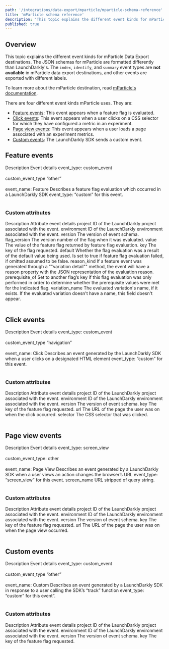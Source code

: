 ```yaml
---
path: '/integrations/data-export/mparticle/mparticle-schema-reference'
title: 'mParticle schema reference'
description: 'This topic explains the different event kinds for mParticle Data Export destinations.'
published: true
---
```


## Overview

This topic explains the different event kinds for mParticle Data Export destinations. The JSON schemas for mParticle are formatted differently than LaunchDarkly's. The `index`, `identify`, and `summary` event types are **not available** in mParticle data export destinations, and other events are exported with different labels.

To learn more about the mParticle destination, read [mParticle's documentation](https://docs.mparticle.com/integrations/launchdarkly).

There are four different event kinds mParticle uses. They are:

* [Feature events](#feature-events): This event appears when a feature flag is evaluated.
* [Click events](#click-events): This event appears when a user clicks on a CSS selector for which they have configured a metric in an experiment.
* [Page view events](#page-view-events): This event appears when a user loads a page associated with an experiment metrics.
* [Custom events](#custom-events): The LaunchDarkly SDK sends a custom event.

## Feature events

<Table>
  <TableHeader>
    <TableHeadCell>Description</TableHeadCell>
    <TableHeadCell>Event details</TableHeadCell>
  </TableHeader>
  <TableBody>
    <TableRow>
      <TableCell>event_type: custom_event <br/><br/>
custom_event_type “other”<br/><br/>
event_name: Feature</TableCell>
      <TableCell>Describes a feature flag evaluation which occurred in a LaunchDarkly SDK event_type: “custom” for this event.</TableCell>
    </TableRow>
   </TableBody>
</Table>

### Custom attributes

<Table>
  <TableHeader>
    <TableHeadCell>Description</TableHeadCell>
    <TableHeadCell>Attribute event details</TableHeadCell>
  </TableHeader>
  <TableBody>
    <TableRow>
      <TableCell>project</TableCell>
      <TableCell>ID of the LaunchDarkly project associated with the event.</TableCell>
    </TableRow>
    <TableRow>
      <TableCell>environment</TableCell>
      <TableCell>ID of the LaunchDarkly environment associated with the event.</TableCell>
    </TableRow>
    <TableRow>
      <TableCell>version</TableCell>
      <TableCell>The version of event schema.</TableCell>
    </TableRow>
    <TableRow>
      <TableCell>flag_version</TableCell>
      <TableCell>The version number of the flag when it was evaluated.</TableCell>
    </TableRow>
    <TableRow>
      <TableCell>value</TableCell>
      <TableCell>The value of the feature flag returned by feature flag evaluation.</TableCell>
    </TableRow>
    <TableRow>
      <TableCell>key</TableCell>
      <TableCell>The key of the flag requested.</TableCell>
    </TableRow>
    <TableRow>
      <TableCell>default</TableCell>
      <TableCell>Whether the flag evaluation was a result of the default value being used. Is set to true if feature flag evaluation failed, if omitted assumed to be false.</TableCell>
    </TableRow>
    <TableRow>
      <TableCell>reason_kind</TableCell>
      <TableCell>If a feature event was generated through a ""variation detail"" method, the event will have a reason property with the JSON representation of the evaluation reason.</TableCell>
    </TableRow>
    <TableRow>
      <TableCell>prerequisite_of</TableCell>
      <TableCell>Set to another flag’s key if this flag evaluation was only performed in order to determine whether the prerequisite values were met for the indicated flag.</TableCell>
    </TableRow>
        <TableRow>
      <TableCell>variation_name</TableCell>
      <TableCell>The evaluated variation's name, if it exists. If the evaluated variation doesn't have a name, this field doesn't appear.</TableCell>
    </TableRow>
   </TableBody>
</Table>

## Click events

<Table>
  <TableHeader>
    <TableHeadCell>Description</TableHeadCell>
    <TableHeadCell>Event details</TableHeadCell>
  </TableHeader>
  <TableBody>
    <TableRow>
      <TableCell>event_type: custom_event<br/><br/>
custom_event_type “navigation”<br/><br/>
event_name: Click</TableCell>
      <TableCell>Describes an event generated by the LaunchDarkly SDK when a user clicks on a designated HTML element event_type: “custom” for this event.</TableCell>
    </TableRow>
   </TableBody>
</Table>

### Custom attributes

<Table>
  <TableHeader>
    <TableHeadCell>Description</TableHeadCell>
    <TableHeadCell>Attribute event details</TableHeadCell>
  </TableHeader>
  <TableBody>
    <TableRow>
      <TableCell>project</TableCell>
      <TableCell>ID of the LaunchDarkly project associated with the event.</TableCell>
    </TableRow>
    <TableRow>
      <TableCell>environment</TableCell>
      <TableCell>ID of the LaunchDarkly environment associated with the event.</TableCell>
    </TableRow>
    <TableRow>
      <TableCell>version</TableCell>
      <TableCell>The version of event schema.</TableCell>
    </TableRow>
    <TableRow>
      <TableCell>key</TableCell>
      <TableCell>The key of the feature flag requested.</TableCell>
    </TableRow>
    <TableRow>
      <TableCell>url</TableCell>
      <TableCell>The URL of the page the user was on when the click occurred.</TableCell>
    </TableRow>
    <TableRow>
      <TableCell>selector</TableCell>
      <TableCell>The CSS selector that was clicked.</TableCell>
    </TableRow>
   </TableBody>
</Table>

## Page view events

<Table>
  <TableHeader>
    <TableHeadCell>Description</TableHeadCell>
    <TableHeadCell>Event details</TableHeadCell>
  </TableHeader>
  <TableBody>
    <TableRow>
      <TableCell>event_type: screen_view<br/><br/>
custom_event_type: other<br/><br/>
event_name: Page View</TableCell>
      <TableCell>Describes an event generated by a LaunchDarkly SDK when a user views an action changes the browser’s URL event_type: “screen_view” for this event.</TableCell>
    </TableRow>
    <TableRow>
      <TableCell>screen_name</TableCell>
      <TableCell>URL stripped of query string.</TableCell>
    </TableRow>
   </TableBody>
</Table>

### Custom attributes

<Table>
  <TableHeader>
    <TableHeadCell>Description</TableHeadCell>
    <TableHeadCell>Attribute event details</TableHeadCell>
  </TableHeader>
  <TableBody>
    <TableRow>
      <TableCell>project</TableCell>
      <TableCell>ID of the LaunchDarkly project associated with the event.</TableCell>
    </TableRow>
    <TableRow>
      <TableCell>environment</TableCell>
      <TableCell>ID of the LaunchDarkly environment associated with the event.</TableCell>
    </TableRow>
    <TableRow>
      <TableCell>version</TableCell>
      <TableCell>The version of event schema.</TableCell>
    </TableRow>
    <TableRow>
      <TableCell>key</TableCell>
      <TableCell>The key of the feature flag requested.</TableCell>
    </TableRow>
    <TableRow>
      <TableCell>url</TableCell>
      <TableCell>The URL of the page the user was on when the page view occurred.</TableCell>
    </TableRow>
   </TableBody>
</Table>

## Custom events

<Table>
  <TableHeader>
    <TableHeadCell>Description</TableHeadCell>
    <TableHeadCell>Event details</TableHeadCell>
  </TableHeader>
  <TableBody>
    <TableRow>
      <TableCell>event_type: custom_event<br/><br/>
custom_event_type “other”<br/><br/>
event_name: Custom</TableCell>
      <TableCell>Describes an event generated by a LaunchDarkly SDK in response to a user calling the SDK’s “track” function event_type: “custom” for this event”.</TableCell>
    </TableRow>
   </TableBody>
</Table>

### Custom attributes

<Table>
  <TableHeader>
    <TableHeadCell>Description</TableHeadCell>
    <TableHeadCell>Attribute event details</TableHeadCell>
  </TableHeader>
  <TableBody>
    <TableRow>
      <TableCell>project</TableCell>
      <TableCell>ID of the LaunchDarkly project associated with the event.</TableCell>
    </TableRow>
    <TableRow>
      <TableCell>environment</TableCell>
      <TableCell>ID of the LaunchDarkly environment associated with the event.</TableCell>
    </TableRow>
    <TableRow>
      <TableCell>version</TableCell>
      <TableCell>The version of event schema.</TableCell>
    </TableRow>
    <TableRow>
      <TableCell>key</TableCell>
      <TableCell>The key of the feature flag requested.</TableCell>
    </TableRow>
   </TableBody>
</Table>
